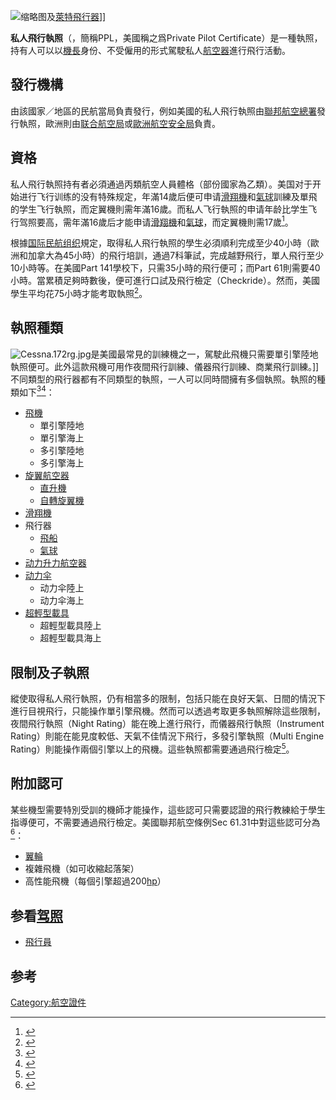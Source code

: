 [[File:Private_Pilot.jpg|缩略图]]及[[萊特飛行器|萊特飛行器]]]]

'''私人飛行執照'''（{{lang-en|Private Pilot Licence}}，簡稱PPL，美國稱之爲Private Pilot Certificate）是一種執照，持有人可以以[[機長|機長]]身份、不受僱用的形式駕駛私人[[航空器|航空器]]進行飛行活動。

==發行機構==
由該國家／地區的民航當局負責發行，例如美國的私人飛行執照由[[聯邦航空總署|聯邦航空總署]]發行執照，歐洲則由[[联合航空局|联合航空局]]或[[歐洲航空安全局|歐洲航空安全局]]負責。

==資格==
私人飛行執照持有者必須通過丙類航空人員體格（部份國家為乙類）。美国对于开始进行飞行训练的没有特殊规定，年滿14歲后便可申请[[滑翔機|滑翔機]]和[[熱氣球|氣球]]訓練及單飛的学生飞行執照，而定翼機則需年滿16歲。而私人飞行執照的申请年龄比学生飞行驾照要高，需年滿16歲后才能申请[[滑翔機|滑翔機]]和[[熱氣球|氣球]]，而定翼機則需17歲<ref>{{cite web|title=aviation medical examiner|url=http://www.faa.gov/about/office_org/headquarters_offices/avs/offices/aam/ame/guide/app_process/general/who/|accessdate=2013-08-17}}</ref>。

根據[[国际民航组织|国际民航组织]]規定，取得私人飛行執照的學生必須順利完成至少40小時（歐洲和加拿大為45小時）的飛行培訓，通過7科筆試，完成越野飛行，單人飛行至少10小時等。在美國Part 141學校下，只需35小時的飛行便可；而Part 61則需要40小時。當累積足夠時數後，便可進行口試及飛行檢定（Checkride）。然而，美國學生平均花75小時才能考取執照<ref>{{cite web | title=世界民航雜誌　| author= | date=2013-08-17 | work= | url=http://www.airway.com.tw/T2002ShowAnceData?y_SketchName=Sketch1-2_Hi178&y_HrefId=&y_KindId=59397 | accessdate=2013-08-17}}</ref>。

==執照種類==
[[File:Cessna.172rg.jpg|thumb]]是美國最常見的訓練機之一，駕駛此飛機只需要單引擎陸地執照便可。此外這款飛機可用作夜間飛行訓練、儀器飛行訓練、商業飛行訓練。]]
不同類型的飛行器都有不同類型的執照，一人可以同時間擁有多個執照。執照的種類如下<ref>{{cite web | title=Code of Federal Regulations 61.1 | author= | date=2013-08-17 | work=FAA | url=http://www.gpo.gov/fdsys/pkg/CFR-2013-title14-vol2/xml/CFR-2013-title14-vol2-sec61-1.xml | accessdate=2013-08-17}}</ref><ref>{{cite web | title=Code of Federal Regulations 61.107 | author= | date=2013-08-17 | work=FAA | url=http://www.gpo.gov/fdsys/pkg/CFR-2013-title14-vol2/xml/CFR-2013-title14-vol2-sec61-107.xml | accessdate=2013-08-17}}</ref>：

* [[飛機|飛機]]
** 單引擎陸地
** 單引擎海上
** 多引擎陸地
** 多引擎海上
* [[旋翼航空器|旋翼航空器]]
** [[直升機|直升機]]
** [[自轉旋翼機|自轉旋翼機]]
* [[滑翔機|滑翔機]]
* 飛行器
** [[飛船|飛船]]
** [[熱氣球|氣球]]
* [[动力升力航空器|动力升力航空器]]
* [[动力伞|动力伞]]
** 动力伞陸上
** 动力伞海上
* [[超輕型載具|超輕型載具]]
** 超輕型載具陸上
** 超輕型載具海上

==限制及子執照==
縱使取得私人飛行執照，仍有相當多的限制，包括只能在良好天氣、日間的情況下進行目視飛行，只能操作單引擎飛機。然而可以透過考取更多執照解除這些限制，夜間飛行執照（Night Rating）能在晚上進行飛行，而儀器飛行執照（Instrument Rating）則能在能見度較低、天氣不佳情況下飛行，多發引擎執照（Multi Engine Rating）則能操作兩個引擎以上的飛機。這些執照都需要通過飛行檢定<ref>{{cite web | title=Code of Federal Regulations 61.117 | author= | date=2013-08-17 | work=FAA | url=http://www.ecfr.gov/cgi-bin/text-idx?c=ecfr&sid=40760189a03dfea0b501608f33820a45&rgn=div5&view=text&node=14:2.0.1.1.2&idno=14#14:2.0.1.1.2.5.1.10 | accessdate=2013-08-17}}</ref>。

==附加認可==
某些機型需要特別受訓的機師才能操作，這些認可只需要認證的飛行教練給于學生指導便可，不需要通過飛行檢定。美國聯邦航空條例Sec 61.31中對這些認可分為<ref>{{cite web | title=Code of Federal Regulations 61.107 | author= | date=2013-08-17 | work=FAA | url=http://www.ecfr.gov/cgi-bin/text-idx?c=ecfr&sid=40760189a03dfea0b501608f33820a45&rgn=div5&view=text&node=14:2.0.1.1.2&idno=14#14:2.0.1.1.2.1.1.21 | accessdate=2013-08-17}}</ref>：

*[[翼輪|翼輪]]
*複雜飛機（如可收縮起落架）
*高性能飛機（每個引擎超過200[[馬力|hp]]）

==参看[[驾照|驾照]]==
*[[飛行員|飛行員]]

== 参考 ==
{{reflist}}


[[Category:航空證件|Category:航空證件]]